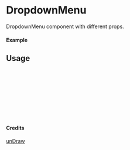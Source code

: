 
<Meta of={DropdownMenu} title="unDraw/DropdownMenu" />

# DropdownMenu

DropdownMenu component with different props.

#### Example

<Canvas of={DropdownMenu.Primary} />

## Usage

```ts
import { DropdownMenu } from "yadl-ui";

const Example = () => {
  return (
      <DropdownMenu />
  );
};

export default Example;
```

#### Credits
[unDraw](https://undraw.co/illustrations)
